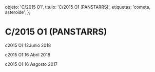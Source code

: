
  objeto: 'C/2015 O1',
  titulo: 'C/2015 O1 (PANSTARRS)',
  etiquetas: 'cometa, asteroide',
};

# C/2015 O1 (PANSTARRS)

<Imagen
  src="registro/c2015-o1_20180612_3_c2015-01_20180612i88.png"
  fecha="20180612"
/>

c2015 O1 12Junio 2018

<Imagen
  src="registro/c2015-o1_20180416_2_2015-o1_20180416_i88.jpg"
  fecha="20180416"
/>

c2015 O1 16 Abril 2018

<Imagen
  src="registro/c2015-o1_20170816_1_c2015o1_20170816_i88.jpg"
  fecha="20170816"
/>

c2015 O1 16 Aagosto 2017